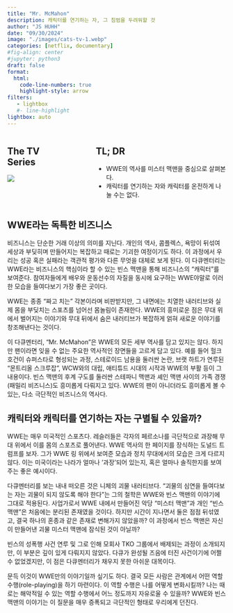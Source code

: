 ---
title: "Mr. McMahon"
description: 캐릭터를 연기하는 자, 그 침범을 두려워할 것 
author: "JS HUHH"
date: "09/30/2024"
image: "./images/cats-tv-1.webp"
categories: [netflix, documentary]
#fig-align: center
#jupyter: python3
draft: false
format:
  html:
    code-line-numbers: true
    highlight-style: arrow
filters:
   - lightbox
   #- line-highlight
lightbox: auto
---

::: columns
::: {.column width="30%"}
## The TV Series
[![](https://m.media-amazon.com/images/M/MV5BOWUzNzZmZmUtNGE4Ny00ZjJmLWEzMmItMjdlOTA0Y2YxM2UwXkEyXkFqcGc@._V1_.jpg)](https://www.imdb.com/title/tt33301469)
:::

:::{.column width="5%"}
:::

::: {.column width="65%"}
## TL; DR
- WWE의 역사를 미스터 맥맨을 중심으로 살펴본다. 
- 캐릭터를 연기하는 자와 캐릭터를 온전하게 나눌 수는 없다. 
:::
:::


## WWE라는 독특한 비즈니스

비즈니스는 단순한 거래 이상의 의미를 지닌다. 개인의 역사, 콤플렉스, 욕망이 뒤섞여 세상과 부딪히며 만들어지는 복잡하고 때로는 기괴한 여정이기도 하다. 이 과정에서 우리는 성공 혹은 실패라는 객관적 평가와 다른 무엇을 대체로 보게 된다. 이 다큐멘터리는 WWE라는 비즈니스의 핵심이라 할 수 있는 빈스 맥맨을 통해 비즈니스의 "캐릭터"를 보여준다. 참여자들에게 배우와 운동선수의 자질을 동시에 요구하는 WWE야말로 이러한 모습을 들여다보기 가장 좋은 곳이다.

WWE는 종종 "짜고 치는" 각본이라며 비판받지만, 그 내면에는 치열한 내러티브와 실제 몸을 부딪치는 스포츠를 넘어선 몸놀림이 존재한다. WWE의 흥미로운 점은 무대 위에서 벌어지는 이야기와 무대 뒤에서 숨은 내러티브가 복잡하게 얽혀 새로운 이야기를 창조해낸다는 것이다.

이 다큐멘터리, "Mr. McMahon"은 WWE의 모든 세부 역사를 담고 있지는 않다. 하지만 팬이라면 잊을 수 없는 주요한 역사적인 장면들을 고르게 담고 있다. 예를 들어 헐크 호건이 슈퍼스타로 형성되는 과정, 스테로이드 남용을 둘러싼 논란, 브랫 하트가 연루된 "몬트리올 스크루잡", WCW와의 대립, 애티튜드 시대의 시작과 WWE의 부활 등이 그 내용이다. 빈스 맥맨의 후계 구도를 둘러싼 스테파니 맥맨과 셰인 맥맨 사이의 가족 경쟁(패밀리 비즈니스)도 흥미롭게 다뤄지고 있다. WWE의 팬이 아니더라도 흥미롭게 볼 수 있는, 다소 극단적인 비즈니스의 역사다.

## 캐릭터와 캐릭터를 연기하는 자는 구별될 수 있을까? 

WWE는 매우 미국적인 스포츠다. 레슬러들은 각자의 페르소나를 극단적으로 과장해 무대 위에서 이를 몸의 스포츠로 풀어낸다. WWE 역사의 한 페이지를 장식하는 도널드 트럼프를 보자. 그가 WWE 링 위에서 보여준 모습과 정치 무대에서의 모습은 크게 다르지 않다. 이는 미국이라는 나라가 얼마나 '과장'되어 있는지, 혹은 얼마나 솔직한지를 보여주는 좋은 예시이다.

다큐멘터리를 보는 내내 떠오른 것은 니체의 괴물 내러티브다. "괴물의 심연을 들여다보는 자는 괴물이 되지 않도록 해야 한다"는 그의 철학은 WWE와 빈스 맥맨의 이야기에 그대로 적용된다. 사업가로서 WWE 내에서 만들어진 악당 "미스터 맥맨"과 개인 "빈스 맥맨"은 처음에는 분리된 존재였을 것이다. 하지만 시간이 지나면서 둘은 점점 뒤섞였고, 결국 하나의 혼종과 같은 존재로 변해가지 않았을까? 이 과정에서 빈스 맥맨은 자신이 만들어낸 괴물 미스터 맥맨에 잠식된 것이 아닐까?

빈스의 성폭행 사건 연루 및 그로 인해 모회사 TKO 그룹에서 배제되는 과정이 소개되지만, 이 부분은 깊이 있게 다뤄지지 않았다. 다큐가 완성될 즈음에 터진 사건이기에 어쩔 수 없었겠지만, 이 점은 다큐멘터리가 채우지 못한 아쉬운 대목이다.

문득 이것이 WWE만의 이야기일까 싶기도 하다. 결국 모든 사람은 관계에서 어떤 역할 수행(role-playing)을 하기 마련이다. 이 역할 수행은 나를 어떻게 변화시킬까? 나는 때로는 해악적일 수 있는 역할 수행에서 어느 정도까지 자유로울 수 있을까? WWE와 빈스 맥맨의 이야기는 이 질문을 매우 증폭되고 극단적인 형태로 우리에게 던진다. 